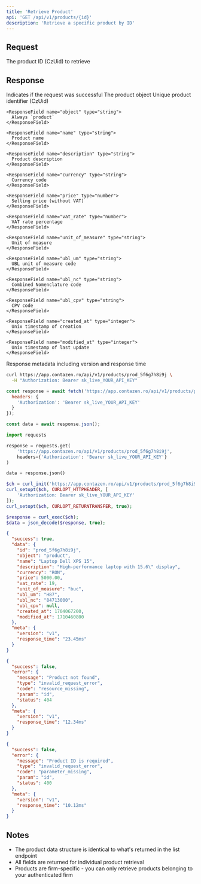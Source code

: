 ```yaml
---
title: 'Retrieve Product'
api: 'GET /api/v1/products/{id}'
description: 'Retrieve a specific product by ID'
---
```


## Request

<ParamField path="id" type="string" required>
  The product ID (CzUid) to retrieve
</ParamField>

## Response

<ResponseField name="success" type="boolean">
  Indicates if the request was successful
</ResponseField>

<ResponseField name="data" type="object">
  The product object
  
  <Expandable title="Product Object">
    <ResponseField name="id" type="string">
      Unique product identifier (CzUid)
    </ResponseField>
    
    <ResponseField name="object" type="string">
      Always `product`
    </ResponseField>
    
    <ResponseField name="name" type="string">
      Product name
    </ResponseField>
    
    <ResponseField name="description" type="string">
      Product description
    </ResponseField>
    
    <ResponseField name="currency" type="string">
      Currency code
    </ResponseField>
    
    <ResponseField name="price" type="number">
      Selling price (without VAT)
    </ResponseField>
    
    <ResponseField name="vat_rate" type="number">
      VAT rate percentage
    </ResponseField>
    
    <ResponseField name="unit_of_measure" type="string">
      Unit of measure
    </ResponseField>
    
    <ResponseField name="ubl_um" type="string">
      UBL unit of measure code
    </ResponseField>
    
    <ResponseField name="ubl_nc" type="string">
      Combined Nomenclature code
    </ResponseField>
    
    <ResponseField name="ubl_cpv" type="string">
      CPV code
    </ResponseField>
    
    <ResponseField name="created_at" type="integer">
      Unix timestamp of creation
    </ResponseField>
    
    <ResponseField name="modified_at" type="integer">
      Unix timestamp of last update
    </ResponseField>
  </Expandable>
</ResponseField>

<ResponseField name="meta" type="object">
  Response metadata including version and response time
</ResponseField>

<RequestExample>

```bash cURL
curl https://app.contazen.ro/api/v1/products/prod_5f6g7h8i9j \
  -H "Authorization: Bearer sk_live_YOUR_API_KEY"
```

```javascript Node.js
const response = await fetch('https://app.contazen.ro/api/v1/products/prod_5f6g7h8i9j', {
  headers: {
    'Authorization': 'Bearer sk_live_YOUR_API_KEY'
  }
});

const data = await response.json();
```

```python Python
import requests

response = requests.get(
    'https://app.contazen.ro/api/v1/products/prod_5f6g7h8i9j',
    headers={'Authorization': 'Bearer sk_live_YOUR_API_KEY'}
)

data = response.json()
```

```php PHP
$ch = curl_init('https://app.contazen.ro/api/v1/products/prod_5f6g7h8i9j');
curl_setopt($ch, CURLOPT_HTTPHEADER, [
    'Authorization: Bearer sk_live_YOUR_API_KEY'
]);
curl_setopt($ch, CURLOPT_RETURNTRANSFER, true);

$response = curl_exec($ch);
$data = json_decode($response, true);
```

</RequestExample>

<ResponseExample>

```json Success Response
{
  "success": true,
  "data": {
    "id": "prod_5f6g7h8i9j",
    "object": "product",
    "name": "Laptop Dell XPS 15",
    "description": "High-performance laptop with 15.6\" display",
    "currency": "RON",
    "price": 5000.00,
    "vat_rate": 19,
    "unit_of_measure": "buc",
    "ubl_um": "H87",
    "ubl_nc": "84713000",
    "ubl_cpv": null,
    "created_at": 1704067200,
    "modified_at": 1710460800
  },
  "meta": {
    "version": "v1",
    "response_time": "23.45ms"
  }
}
```

```json Error Response - Not Found
{
  "success": false,
  "error": {
    "message": "Product not found",
    "type": "invalid_request_error",
    "code": "resource_missing",
    "param": "id",
    "status": 404
  },
  "meta": {
    "version": "v1",
    "response_time": "12.34ms"
  }
}
```

```json Error Response - Invalid ID
{
  "success": false,
  "error": {
    "message": "Product ID is required",
    "type": "invalid_request_error",
    "code": "parameter_missing",
    "param": "id",
    "status": 400
  },
  "meta": {
    "version": "v1",
    "response_time": "10.12ms"
  }
}
```

</ResponseExample>

## Notes

- The product data structure is identical to what's returned in the list endpoint
- All fields are returned for individual product retrieval
- Products are firm-specific - you can only retrieve products belonging to your authenticated firm